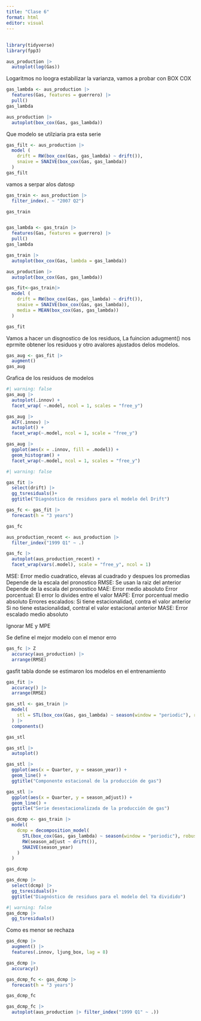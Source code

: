 ```yaml
---
title: "Clase 6"
format: html
editor: visual
---
```


## 
```r
library(tidyverse)
library(fpp3)
```

```r
aus_production |> 
  autoplot(log(Gas))
```
Logaritmos no loogra estabilizar la varianza, vamos a probar con BOX COX

```r
gas_lambda <- aus_production |> 
  features(Gas, features = guerrero) |> 
  pull()
gas_lambda
```

```r
aus_production |> 
  autoplot(box_cox(Gas, gas_lambda))
```

Que modelo se utilziaria pra esta serie
```r
gas_filt <- aus_production |> 
  model (
    drift = RW(box_cox(Gas, gas_lambda) ~ drift()),
    snaive = SNAIVE(box_cox(Gas, gas_lambda))
  )
gas_filt
```


vamos a serpar alos datosp
```r
gas_train <- aus_production |> 
  filter_index(. ~ "2007 Q2")

gas_train

```

```r

```



```r
gas_lambda <- gas_train |> 
  features(Gas, features = guerrero) |> 
  pull()
gas_lambda
```

```r
gas_train |> 
  autoplot(box_cox(Gas, lambda = gas_lambda))
```


```r
aus_production |> 
  autoplot(box_cox(Gas, gas_lambda))
```


```r
gas_fit<-gas_train|> 
  model (
    drift = RW(box_cox(Gas, gas_lambda) ~ drift()),
    snaive = SNAIVE(box_cox(Gas, gas_lambda)),
    media = MEAN(box_cox(Gas, gas_lambda))
  )

gas_fit
```


Vamos a hacer un disgnostico de los residuos, La fuincion adugment() nos eprmite obtener los residuos y otro avalores ajustados delos modelos.

```r
gas_aug <- gas_fit |> 
  augment()
gas_aug
```

Grafica de los residuos de modelos
```r
#| warning: false
gas_aug |> 
  autoplot(.innov) +
  facet_wrap( ~.model, ncol = 1, scales = "free_y")
```

```r
gas_aug |> 
  ACF(.innov) |>
  autoplot() +
  facet_wrap(~.model, ncol = 1, scale = "free_y")
```

```r
gas_aug |> 
  ggplot(aes(x = .innov, fill = .model)) +
  geom_histogram() +
  facet_wrap(~.model, ncol = 1, scales = "free_y")
```

```r
#| warning: false

gas_fit |> 
  select(drift) |> 
  gg_tsresiduals()+
  ggtitle("Diagnóstico de residuos para el modelo del Drift")
```


```r
gas_fc <- gas_fit |> 
  forecast(h = "3 years")

gas_fc
```



```r
aus_production_recent <- aus_production |> 
  filter_index("1999 Q1" ~ .)
```



```r
gas_fc |> 
  autoplot(aus_production_recent) +
  facet_wrap(vars(.model), scale = "free_y", ncol = 1)
```






MSE: Error medio cuadratico, elevas al cuadrado y despues los promedias
Depende de la escala del pronostico RMSE: Se usan la raiz del anterior
Depende de la escala del pronostico MAE: Error medio absoluto
Error porcentual: El error lo divides entre el valor
MAPE: Error porcentual medio absoluto 
Errores escalados: 
 	Si tiene estacionalidad, contra el valor anterior
 	Si no tiene estacionalidad, contral el valor estacional anterior
MASE: Error escalado medio absoluto


Ignorar ME y MPE

Se define el mejor modelo con el menor erro
```r
gas_fc |> Z
  accuracy(aus_production) |> 
  arrange(RMSE)
```


gasfit tabla donde se estimaron los modelos en el entrenamiento
```r
gas_fit |> 
  accuracy() |> 
  arrange(RMSE)
```



```r
gas_stl <- gas_train |> 
  model(
    stl = STL(box_cox(Gas, gas_lambda) ~ season(window = "periodic"), robust = TRUE)
  ) |> 
  components()

gas_stl

gas_stl |> 
  autoplot()

gas_stl |> 
  ggplot(aes(x = Quarter, y = season_year)) +
  geom_line() +
  ggtitle("Componente estacional de la producción de gas")

gas_stl |> 
  ggplot(aes(x = Quarter, y = season_adjust)) +
  geom_line() +
  ggtitle("Serie desestacionalizada de la producción de gas")
```

```r
gas_dcmp <- gas_train |> 
  model(
    dcmp = decomposition_model(                                                   #<1>
      STL(box_cox(Gas, gas_lambda) ~ season(window = "periodic"), robust = TRUE), #<2>
      RW(season_adjust ~ drift()),                                                #<3>
      SNAIVE(season_year)                                                         #<4>
    )
  )

gas_dcmp


```


```r
gas_dcmp |> 
  select(dcmp) |> 
  gg_tsresiduals()+
  ggtitle("Diagnóstico de residuos para el modelo del Ya dividido")
```



```r
#| warning: false
gas_dcmp |> 
  gg_tsresiduals()
```


Como es menor se rechaza
```r
gas_dcmp |> 
  augment() |> 
  features(.innov, ljung_box, lag = 8)
```

```r
gas_dcmp |> 
  accuracy()
```


```r
gas_dcmp_fc <- gas_dcmp |> 
  forecast(h = "3 years")

gas_dcmp_fc 

gas_dcmp_fc |> 
  autoplot(aus_production |> filter_index("1999 Q1" ~ .))
```










